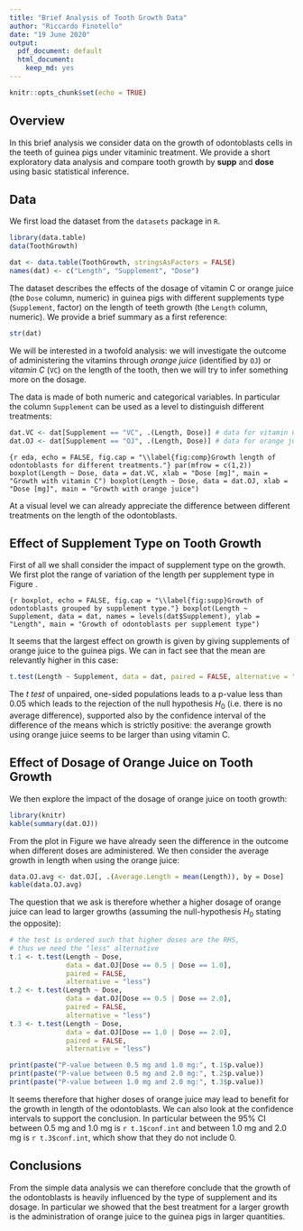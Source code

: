 ```yaml
---
title: "Brief Analysis of Tooth Growth Data"
author: "Riccardo Finotello"
date: "19 June 2020"
output:
  pdf_document: default
  html_document:
    keep_md: yes
---
```


```r
knitr::opts_chunk$set(echo = TRUE)
```

## Overview

In this brief analysis we consider data on the growth of odontoblasts cells in
the teeth of guinea pigs under vitaminic treatment. We provide a short
exploratory data analysis and compare tooth growth by **supp** and **dose**
using basic statistical inference.

## Data

We first load the dataset from the `datasets` package in `R`.

```r
library(data.table)
data(ToothGrowth)

dat <- data.table(ToothGrowth, stringsAsFactors = FALSE)
names(dat) <- c("Length", "Supplement", "Dose")
```

The dataset describes the effects of the dosage of vitamin C or orange juice
(the `Dose` column, numeric) in guinea pigs with different supplements type
(`Supplement`, factor) on the length of teeth growth (the `Length` column,
numeric). We provide a brief summary as a first reference:

```r
str(dat)
```

We will be interested in a twofold analysis: we will investigate the outcome of
administering the vitamins through _orange juice_ (identified by `OJ`) or
_vitamin C_ (`VC`) on the length of the tooth, then we will try to infer
something more on the dosage.

The data is made of both numeric and categorical variables. In particular the
column `Supplement` can be used as a level to distinguish different treatments:

```r
dat.VC <- dat[Supplement == "VC", .(Length, Dose)] # data for vitamin C
dat.OJ <- dat[Supplement == "OJ", .(Length, Dose)] # data for orange juice
```

```{r eda, echo = FALSE, fig.cap = "\\label{fig:comp}Growth length of odontoblasts for different treatments."}
par(mfrow = c(1,2))
boxplot(Length ~ Dose, data = dat.VC, xlab = "Dose [mg]", main = "Growth with vitamin C")
boxplot(Length ~ Dose, data = dat.OJ, xlab = "Dose [mg]", main = "Growth with orange juice")
```

At a visual level we can already appreciate the difference between different treatments on the length of the odontoblasts.

## Effect of Supplement Type on Tooth Growth

First of all we shall consider the impact of supplement type on the growth. We
first plot the range of variation of the length per supplement type in Figure
\ref{fig:supp}.

```{r boxplot, echo = FALSE, fig.cap = "\\label{fig:supp}Growth of odontoblasts grouped by supplement type."}
boxplot(Length ~ Supplement, data = dat, names = levels(dat$Supplement), ylab = "Length", main = "Growth of odontoblasts per supplement type")
```

It seems that the largest effect on growth is given by giving supplements of
orange juice to the guinea pigs. We can in fact see that the mean are relevantly
higher in this case:

```r
t.test(Length ~ Supplement, data = dat, paired = FALSE, alternative = "greater")
```

The _t test_ of unpaired, one-sided populations leads to a p-value less than
0.05 which leads to the rejection of the null hypothesis $H_0$ (i.e. there is no
average difference), supported also by the confidence interval of the difference
of the means which is strictly positive: the averange growth using orange juice
seems to be larger than using vitamin C.

## Effect of Dosage of Orange Juice on Tooth Growth

We then explore the impact of the dosage of orange juice on tooth growth:

```r
library(knitr)
kable(summary(dat.OJ))
```

From the plot in Figure \ref{fig:comp} we have already seen the difference in
the outcome when different doses are administered. We then consider the average
growth in length when using the orange juice:
```r
data.OJ.avg <- dat.OJ[, .(Average.Length = mean(Length)), by = Dose]
kable(data.OJ.avg)
```

The question that we ask is therefore whether a higher dosage of orange juice
can lead to larger growths (assuming the null-hypothesis $H_0$ stating the
opposite):

```r
# the test is ordered such that higher doses are the RHS,
# thus we need the "less" alternative
t.1 <- t.test(Length ~ Dose,
              data = dat.OJ[Dose == 0.5 | Dose == 1.0],
              paired = FALSE,
              alternative = "less")
t.2 <- t.test(Length ~ Dose,
              data = dat.OJ[Dose == 0.5 | Dose == 2.0],
              paired = FALSE,
              alternative = "less")
t.3 <- t.test(Length ~ Dose,
              data = dat.OJ[Dose == 1.0 | Dose == 2.0],
              paired = FALSE,
              alternative = "less")

print(paste("P-value between 0.5 mg and 1.0 mg:", t.1$p.value))
print(paste("P-value between 0.5 mg and 2.0 mg:", t.2$p.value))
print(paste("P-value between 1.0 mg and 2.0 mg:", t.3$p.value))
```

It seems therefore that higher doses of orange juice may lead to benefit for the
growth in length of the odontoblasts. We can also look at the confidence
intervals to support the conclusion. In particular between the 95% CI between
0.5 mg and 1.0 mg is `r t.1$conf.int` and between 1.0 mg and 2.0 mg is
`r t.3$conf.int`, which show that they do not include 0.

## Conclusions

From the simple data analysis we can therefore conclude that the growth of the
odontoblasts is heavily influenced by the type of supplement and its dosage. In
particular we showed that the best treatment for a larger growth is the
administration of orange juice to the guinea pigs in larger quantities.